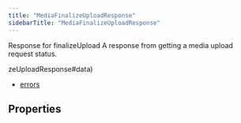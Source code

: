 ```yaml
---
title: "MediaFinalizeUploadResponse"
sidebarTitle: "MediaFinalizeUploadResponse"
---
```


Response for finalizeUpload
A response from getting a media upload request status.

zeUploadResponse#data)
- [errors](/xdks/typescript/reference/interfaces/MediaFinalizeUploadResponse#errors)

## Properties

<ResponseField name="data" type="Record\<string, any\>" required>

</ResponseField>



<ResponseField name="errors" type="any[]">

</ResponseField>

